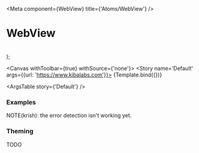 

<Meta
  component={WebView}
  title={'Atoms/WebView'}
/>

# WebView

<br/>

  <div style={{height: '300px'}}>
    <WebView {...args} />
  </div>
);

<Canvas withToolbar={true} withSource={'none'}>
  <Story name='Default' args={{url: 'https://www.kibalabs.com'}}>
    {Template.bind({})}
  </Story>
</Canvas>

<ArgsTable story={'Default'} />

### Examples

<Canvas>
  <Story name='With Error'>
    <div style={{height: '300px'}}>
      <WebView url={'https://www.google.com'} />
    </div>
  </Story>
</Canvas>

<Canvas>
  <Story name='With Aspect Ratio'>
    <WebView url={'https://www.youtube.com/embed/_tUCouKc4Ek'} aspectRatio={0.5625} />
  </Story>
</Canvas>

NOTE(krish): the error detection isn't working yet.

### Theming

TODO

